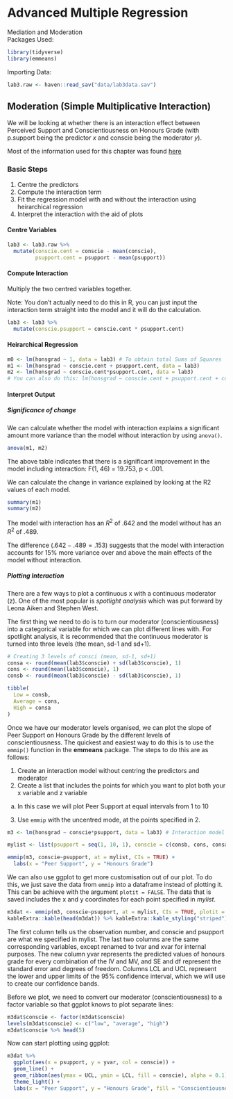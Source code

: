 # Advanced Multiple Regression
Mediation and Moderation
<br>
Packages Used:
```r
library(tidyverse)
library(emmeans)
```


Importing Data:
```r
lab3.raw <- haven::read_sav("data/lab3data.sav")
```

## Moderation (Simple Multiplicative Interaction)
We will be looking at whether there is an interaction effect between Perceived Support and Conscientiousness on Honours Grade (with p.support being the predictor *x* and conscie being the moderator *y*).

Most of the information used for this chapter was found <a href = https://stats.idre.ucla.edu/r/seminars/interactions-r/> here </a> 

### Basic Steps {-}

1. Centre the predictors
2. Compute the interaction term
3. Fit the regression model with and without the interaction using heirarchical regression
4. Interpret the interaction with the aid of plots

#### Centre Variables {-}
```r
lab3 <- lab3.raw %>% 
  mutate(conscie.cent = conscie - mean(conscie),
         psupport.cent = psupport - mean(psupport))
```

#### Compute Interaction {-}
Multiply the two centred variables together.

Note: You don't actually need to do this in R, you can just input the interaction term straight into the model and it will do the calculation.

```r
lab3 <- lab3 %>% 
  mutate(conscie.psupport = conscie.cent * psupport.cent)
```

#### Heirarchical Regression {-}
```r
m0 <- lm(honsgrad ~ 1, data = lab3) # To obtain total Sums of Squares
m1 <- lm(honsgrad ~ conscie.cent + psupport.cent, data = lab3)
m2 <- lm(honsgrad ~ conscie.cent*psupport.cent, data = lab3)
# You can also do this: lm(honsgrad ~ conscie.cent + psupport.cent + conscie.cent:psupport.cent, data = lab3)
```

#### Interpret Output {-}
##### Significance of change {-}
We can calculate whether the model with interaction explains a significant amount more variance than the model without interaction by using <code>anova()</code>.
```r
anova(m1, m2)
```

The above table indicates that there is a significant improvement in the model including interaction:  F(1, 46) = 19.753, p < .001.

We can calculate the change in variance explained by looking at the R2 values of each model.

```r
summary(m1)
summary(m2)
```

The model with interaction has an $R^2$ of .642 and the model without has an $R^2$ of .489.  

The difference ($.642-.489=.153$) suggests that the model with interaction accounts for 15% more variance over and above the main effects of the model without interaction.

##### Plotting Interaction {-}
There are a few ways to plot a continuous x with a continuous moderator (z).  One of the most popular is *spotlight analysis* which was put forward by Leona Aiken and Stephen West.

The first thing we need to do is to turn our moderator (conscientiousness) into a categorical variable for which we can plot different lines with.  For spotlight analysis, it is recommended that the continuous moderator is turned into three levels (the mean, sd-1 and sd+1).

```r
# Creating 3 levels of consci (mean, sd-1, sd+1)
consa <- round(mean(lab3$conscie) + sd(lab3$conscie), 1)
cons <- round(mean(lab3$conscie), 1)
consb <- round(mean(lab3$conscie) - sd(lab3$conscie), 1)

tibble(
  Low = consb,
  Average = cons,
  High = consa
)

```

Once we have our moderator levels organised, we can plot the slope of Peer Support on Honours Grade by the different levels of conscientiousness.
The quickest and easiest way to do this is to use the <code>emmip()</code> function in the **emmeans** package. The steps to do this are as follows:

1. Create an interaction model without centring the predictors and moderator
2. Create a list that includes the points for which you want to plot both your x variable and z variable
  a. In this case we will plot Peer Support at equal intervals from 1 to 10
3. Use <code>emmip</code> with the uncentred mode, at the points specified in 2.

```r
m3 <- lm(honsgrad ~ conscie*psupport, data = lab3) # Interaction model no centring

mylist <- list(psupport = seq(1, 10, 1), conscie = c(consb, cons, consa)) # Points to plot

emmip(m3, conscie~psupport, at = mylist, CIs = TRUE) +
  labs(x = "Peer Support", y = "Honours Grade")
```
We can also use ggplot to get more customisation out of our plot.  To do this, we just save the data from <code>emmip</code> into a dataframe instead of plotting it.  This can be achieve with the argument <code>plotit = FALSE</code>.  The data that is saved includes the x and y coordinates for each point specified in *mylist*.

```r
m3dat <- emmip(m3, conscie~psupport, at = mylist, CIs = TRUE, plotit = FALSE)
kableExtra::kable(head(m3dat)) %>% kableExtra::kable_styling("striped")
```
The first column tells us the observation number, and conscie and psupport are what we specified in mylist. The last two columns are the same corresponding variables, except renamed to tvar and xvar for internal purposes. The new column yvar represents the predicted values of honours grade for every combination of the IV and MV, and SE and df represent the standard error and degrees of freedom. Columns LCL and UCL represent the lower and upper limits of the 95% confidence interval, which we will use to create our confidence bands.


Before we plot, we need to convert our moderator (conscientiousness) to a factor variable so that ggplot knows to plot separate lines:

```r
m3dat$conscie <- factor(m3dat$conscie)
levels(m3dat$conscie) <- c("low", "average", "high")
m3dat$conscie %>% head(5)
```
Now can start plotting using ggplot:

```r
m3dat %>% 
  ggplot(aes(x = psupport, y = yvar, col = conscie)) +
  geom_line() +
  geom_ribbon(aes(ymax = UCL, ymin = LCL, fill = conscie), alpha = 0.1) +
  theme_light() +
  labs(x = "Peer Support", y = "Honours Grade", fill = "Conscientiousness", col = "Conscientiousness")
```
















